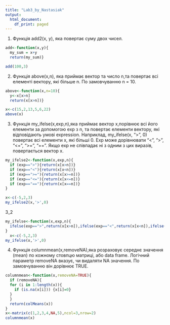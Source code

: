 ```yaml
---
title: "Lab3_by_Nastasiak"
output:
  html_document:
    df_print: paged
---
```



1. Функція add2(x, y), яка повертає суму двох чисел.
```r
add<-function(x,y){
  my_sum = x+y
  return(my_sum)}

add(100,3)

```

2. Функція above(x,n), яка приймає вектор та число n,та повертає всі елементі вектору, які більше n. По замовчуванню n = 10.

```r
above<-function(x,n=10){
  y<-x[x>n]
  return(x[x>n])}

x<-c(15,2,13,5,6,22)
above(x)
```

3. Функція my_ifelse(x,exp,n),яка приймає вектор x,порівнює всі його елементи за допомогою exp з n, та повертає елементи вектору, які відповідають умові expression. Наприклад, my_ifelse(x, “>”, 0) повертає всі елементи x, які більші 0. Exp може дорівнювати “<”, “>”, “<=”, “>=”, “==”. Якщо exp не співпадає ні з одним з цих виразів, повертається вектор x.

```r
my_ifelse2<-function(x,exp,n){
  if (exp==">"){return(x[x>n])}
  if (exp=="<"){return(x[x<n])}
  if (exp==">="){return(x[x>=n])}
  if (exp=="<="){return(x[x<=n])}
  if (exp=="=="){return(x[x==n])}
}

x<-c(-5,2,3)
my_ifelse2(x,'>',0)
```
3_2 
```r
my_ifelse<-function(x,exp,n){
  ifelse(exp==">",return(x[x>n]),ifelse(exp=="<",return(x[x<n]),ifelse(exp=="<=",return(x[x<=n]),ifelse(exp==">=",return(x[x>=n]),ifelse(exp=="==",return(x[x==n]),return(x))))))
}
  x<-c(-5,2,3)
my_ifelse(x,'>',0)
```


4. Функція columnmean(x,removeNA),яка розраховує середнє значення (mean) по кожному стовпцю матриці, або data frame. Логічний параметр removeNA вказує, чи видаляти NA значення. По замовчуванню він дорівнює TRUE.

```r
columnmean<-function(x,removeNA=TRUE){
  if (removeNA){
  for (i in 1:length(x)){
    if (is.na(x[i])) {x[i]=0}
  }
  }
  return(colMeans(x))
}
x<-matrix(c(1,2,3,4,NA,5),ncol=3,nrow=2)
columnmean(x)


```



